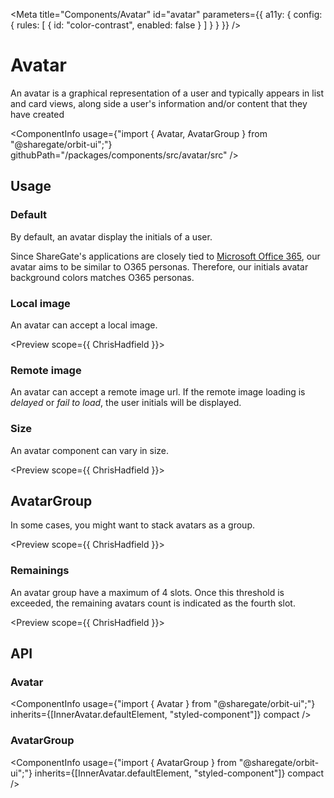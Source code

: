 
<Meta
    title="Components/Avatar"
    id="avatar"
    parameters={{
        a11y: {
            config: {
                rules: [
                    { id: "color-contrast", enabled: false }
                ]
            }
        }
    }}
/>

# Avatar

<Tagline>An avatar is a graphical representation of a user and typically appears in list and card views, along side a user's information and/or content that they have created</Tagline>

<ComponentInfo
    usage={"import { Avatar, AvatarGroup } from \"@sharegate/orbit-ui\";"}
    githubPath="/packages/components/src/avatar/src"
/>

## Usage

### Default

By default, an avatar display the initials of a user.

Since ShareGate's applications are closely tied to [Microsoft Office 365](https://www.office.com/), our avatar aims to be similar to O365 personas. Therefore, our initials avatar background colors matches O365 personas.

<Preview>
    <Story name="default">
        <Avatar name="Alan Shepard" />
    </Story>
</Preview>

### Local image

An avatar can accept a local image.

<Preview scope={{ ChrisHadfield }}>
    <Story name="local image">
        <Avatar src={ChrisHadfield} name="Chris Hadfield" />
    </Story>
</Preview>

### Remote image

An avatar can accept a remote image url. If the remote image loading is *delayed* or *fail to load*, the user initials will be displayed.

<Preview>
    <Story name="remote image">
        <Avatar src="https://raw.githubusercontent.com/gsoft-inc/sg-orbit/master/packages/components/src/avatar/docs/assets/hadfield.png" name="Chris Hadfield" />
    </Story>
</Preview>

### Size

An avatar component can vary in size.

<Preview scope={{ ChrisHadfield }}>
    <Story name="size">
        <Inline alignY="center">
            <Avatar size="2xs" src={ChrisHadfield} name="Chris Hadfield" />
            <Avatar size="xs" src={ChrisHadfield} name="Chris Hadfield" />
            <Avatar size="sm" src={ChrisHadfield} name="Chris Hadfield" />
            <Avatar name="Chris Hadfield" src={ChrisHadfield} />
            <Avatar size="lg" src={ChrisHadfield} name="Chris Hadfield" />
            <Avatar size="xl" src={ChrisHadfield} name="Chris Hadfield" />
            <Avatar size="2xl" src={ChrisHadfield} name="Chris Hadfield" />
        </Inline>
    </Story>
</Preview>

## AvatarGroup

In some cases, you might want to stack avatars as a group.

<Preview scope={{ ChrisHadfield }}>
    <Story name="avatar group">
        <AvatarGroup>
            <Avatar name="Sally Ride" />
            <Avatar name="Alan Shepard" />
            <Avatar src={ChrisHadfield} name="Chris Hadfield" />
        </AvatarGroup>
    </Story>
</Preview>

### Remainings

An avatar group have a maximum of 4 slots. Once this threshold is exceeded, the remaining avatars count is indicated as the fourth slot.

<Preview scope={{ ChrisHadfield }}>
    <Story name="avatar group remainings">
        <AvatarGroup>
            <Avatar name="Sally Ride" />
            <Avatar name="Alan Shepard" />
            <Avatar src={ChrisHadfield} name="Chris Hadfield" />
            <Avatar name="Christa McAuliffe" />
            <Avatar name="Neil Armstrong" />
        </AvatarGroup>
    </Story>
</Preview>

## API

### Avatar

<ComponentInfo
    usage={"import { Avatar } from \"@sharegate/orbit-ui\";"}
    inherits={[InnerAvatar.defaultElement, "styled-component"]}
    compact
/>

<ArgsTable of={InnerAvatar} sort="alpha" />

### AvatarGroup

<ComponentInfo
    usage={"import { AvatarGroup } from \"@sharegate/orbit-ui\";"}
    inherits={[InnerAvatar.defaultElement, "styled-component"]}
    compact
/>

<ArgsTable of={InnerAvatarGroup} sort="alpha" />
